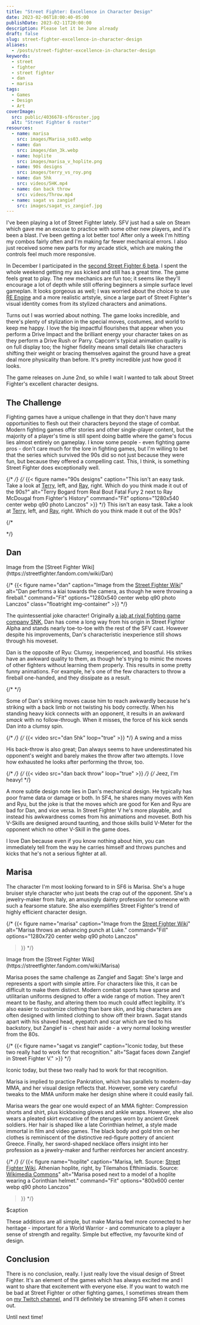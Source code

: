 ```yaml
---
title: "Street Fighter: Excellence in Character Design"
date: 2023-02-06T18:00:40-05:00
publishDate: 2023-02-11T20:00:00
description: Please let it be June already
draft: false
slug: street-fighter-excellence-in-character-design
aliases:
  - /posts/street-fighter-excellence-in-character-design
keywords:
  - street
  - fighter
  - street fighter
  - dan
  - marisa
tags:
  - Games
  - Design
  - Art
coverImage:
  src: public/4036678-sf6roster.jpg
  alt: "Street Fighter 6 roster"
resources:
  - name: marisa
    src: images/Marisa_ss03.webp
  - name: dan
    src: images/dan_3k.webp
  - name: hoplite
    src: images/marisa_v_hoplite.png
  - name: 90s designs
    src: images/terry_vs_roy.png
  - name: dan 5hk
    src: videos/5HK.mp4
  - name: dan back throw
    src: videos/Throw.mp4
  - name: sagat vs zangief
    src: images/sagat_vs_zangief.jpg
---
```


I've been playing a lot of Street Fighter lately. SFV just had a sale on Steam which gave me an excuse to practice with some other new players, and it's been a blast. I've been getting a lot better too! After only a week I'm hitting my combos fairly often and I'm making far fewer mechanical errors. I also just received some new parts for my arcade stick, which are making the controls feel much more responsive.

In December I participated in the [second Street Fighter 6 beta](https://www.twitch.tv/videos/1729774316). I spent the whole weekend getting my ass kicked and still has a great time. The game feels great to play. The new mechanics are fun too; it seems like they'll encourage a lot of depth while still offering beginners a simple surface level gameplan. It looks gorgeous as well; I was worried about the choice to use [RE Engine](https://en.wikipedia.org/wiki/RE_Engine) and a more realistic artstyle, since a large part of Street Fighter's visual identity comes from its stylized characters and animations.

Turns out I was worried about nothing. The game looks incredible, and there's plenty of stylization in the special moves, costumes, and world to keep me happy. I love the big impactful flourishes that appear when you perform a Drive Impact and the brilliant energy your character takes on as they perform a Drive Rush or Parry. Capcom's typical animation quality is on full display too; the higher fidelity means small details like characters shifting their weight or bracing themselves against the ground have a great deal more physicality than before. It's pretty incredible just how good it looks.

The game releases on June 2nd, so while I wait I wanted to talk about Street Fighter's excellent character designs.

## The Challenge
Fighting games have a unique challenge in that they don't have many opportunities to flesh out their characters beyond the stage of combat. Modern fighting games offer stories and other single-player content, but the majority of a player's time is still spent doing battle where the game's focus lies almost entirely on gameplay. I know some people - even fighting game pros - don't care much for the lore in fighting games, but I'm willing to bet that the series which survived the 90s did so not just because they were fun, but because they offered a compelling cast. This, I think, is something Street Fighter does exceptionally well.

{/* <!-- Display a picture of a distinct character who is not Ryu-levels of famous but still from a current legacy franchise next to a failed 90s design --> */}
{/* {{< figure name="90s designs" caption="This isn't an easy task. Take a look at [Terry](https://www.giantbomb.com/terry-bogard/3005-34/images/), left, and [Ray](https://www.giantbomb.com/ray-mcdougal/3005-34052/images/), right. Which do you think made it out of the 90s?" alt="Terry Bogard from Real Bout Fatal Fury 2 next to Ray McDougal from Fighter's History" command="Fit" options="1280x540 center webp q90 photo Lanczos" >}} */}
<TFigure src="images/terry_vs_roy.png" alt="Terry Bogard from Real Bout Fatal Fury 2 next to Ray McDougal from Fighter's History">
  This isn't an easy task. Take a look at [Terry](https://www.giantbomb.com/terry-bogard/3005-34/images/), left, and [Ray](https://www.giantbomb.com/ray-mcdougal/3005-34052/images/), right. Which do you think made it out of the 90s?
</TFigure>

{/* <!-- Terry: https://www.giantbomb.com/terry-bogard/3005-34/images/ -->
<!-- ray: https://www.giantbomb.com/ray-mcdougal/3005-34052/images/ --> */}

## Dan
<TFigure src="images/dan_3k.webp" width={540} alt="Dan performs a kiai towards the camera, as though he were throwing a fireball.">
  Image from the [Street Fighter Wiki](https://streetfighter.fandom.com/wiki/Dan)
</TFigure>

{/* {{< figure name="dan" caption="Image from the [Street Fighter Wiki](https://streetfighter.fandom.com/wiki/Dan)" alt="Dan performs a kiai towards the camera, as though he were throwing a fireball." command="Fit" options="1280x540 center webp q90 photo Lanczos" class="floatright img-container" >}} */}

The quintessential joke character! Originally [a jab at rival fighting game company SNK](https://www.youtube.com/watch?v=2A6ybix-3qo&t=159s), Dan has come a long way from his origin in Street Fighter Alpha and stands nearly toe-to-toe with the rest of the SFV cast. However despite his improvements, Dan's characteristic inexperience still shows through his moveset.

Dan is the opposite of Ryu: Clumsy, inexperienced, and boastful. His strikes have an awkward quality to them, as though he's trying to mimic the moves of other fighters without learning them properly. This results in some pretty funny animations. For example, he's one of the few characters to throw a fireball one-handed, and they dissipate as a result.

{/* <!-- Dan vs Ryu's fireballs --> */}

Some of Dan's striking moves cause him to reach awkwardly because he's striking with a back limb or not twisting his body correctly. When his standing heavy kick connects with an opponent, it results in an awkward _smack_ with no follow-through. When it misses, the force of his kick sends Dan into a clumsy spin.

{/* <!-- Stand Roundhouse animation --> */}
{/* {{< video src="dan 5hk" loop="true" >}} */}
<TVideo src="/videos/5HK.mp4">A swing and a miss</TVideo>

His back-throw is also great; Dan always seems to have underestimated his opponent's weight and barely makes the throw after two attempts. I love how exhausted he looks after performing the throw, too.

{/* <!-- Back throw animation --> */}
{/* {{< video src="dan back throw" loop="true" >}} */}
{/* <TVideo src="/videos/Throw.mp4">Jeez, I'm heavy!</TVideo> */}

A more subtle design note lies in Dan's mechanical design. He typically has poor frame data or damage or both. In SF4, he shares many moves with Ken and Ryu, but the joke is that the moves which are good for Ken and Ryu are bad for Dan, and vice versa. In Street Fighter V he's more playable, and instead his awkwardness comes from his animations and moveset. Both his V-Skills are designed around taunting, and those skills build V-Meter for the opponent which no other V-Skill in the game does.

I love Dan because even if you know nothing about him, you can immediately tell from the way he carries himself and throws punches and kicks that he's not a serious fighter at all.

## Marisa
The character I'm most looking forward to in SF6 is Marisa. She's a huge bruiser style character who just beats the crap out of the opponent. She's a jewelry-maker from Italy, an amusingly dainty profession for someone with such a fearsome stature. She also exemplifies Street Fighter's trend of highly efficient character design.

{/* {{< figure name="marisa" caption="Image from the [Street Fighter Wiki](https://streetfighter.fandom.com/wiki/Marisa)" alt="Marisa throws an advancing punch at Luke."
    command="Fill" options="1280x720 center webp q90 photo Lanczos"
>}} */}

<TFigure src="images/Marisa_ss03.webp" alt="Marisa throws an advancing punch at Luke.">
  Image from the [Street Fighter Wiki](https://streetfighter.fandom.com/wiki/Marisa)
</TFigure>

Marisa poses the same challenge as Zangief and Sagat: She's large and represents a sport with simple attire. For characters like this, it can be difficult to make them distinct. Modern combat sports have sparse and utilitarian uniforms designed to offer a wide range of motion. They aren't meant to be flashy, and altering them too much could affect legibility. It's also easier to customize clothing than bare skin, and big characters are often designed with limited clothing to show off their brawn. Sagat stands apart with his shaved head, eyepatch and scar which are tied to his backstory, but Zangief is - chest hair aside - a very normal looking wrestler from the 80s.

{/* {{< figure name="sagat vs zangief" caption="Iconic today, but these two really had to work for that recognition." alt="Sagat faces down Zangief in Street Fighter V." >}} */}

<TFigure src="images/sagat_vs_zangief.jpg" alt="Sagat faces down Zangief in Street Fighter V.">
  Iconic today, but these two really had to work for that recognition.
</TFigure>

Marisa is implied to practice Pankration, which has parallels to modern-day MMA, and her visual design reflects that. However, some very careful tweaks to the MMA uniform make her design shine where it could easily fail.

Marisa wears the gear one would expect of an MMA fighter: Compression shorts and shirt, plus kickboxing gloves and ankle wraps. However, she also wears a pleated skirt evocative of the pteruges worn by ancient Greek soldiers. Her hair is shaped like a late Corinthian helmet, a style made immortal in film and video games. The black body and gold trim on her clothes is reminiscent of the distinctive red-figure pottery of ancient Greece. Finally, her sword-shaped necklace offers insight into her profession as a jewelry-maker and further reinforces her ancient ancestry.

{/* <!-- Comparison of Marisa and Corinthian soldier --> */}
{/* {{< figure name="hoplite" caption="Marisa, left. Source: [Street Fighter Wiki](https://streetfighter.fandom.com/wiki/Marisa). Athenian hoplite, right, by Tilemahos Efthimiadis. Source: [Wikimedia Commons](https://en.wikipedia.org/wiki/File:Athenian_hoplite.jpg)" alt="Marisa posed next to a model of a hoplite wearing a Corinthian helmet."
    command="Fit" options="800x600 center webp q90 photo Lanczos"
>}} */}

<TFigure src="$name" alt="$alt">
  $caption
</TFigure>

These additions are all simple, but make Marisa feel more connected to her heritage - important for a World Warrior - and communicate to a player a sense of strength and regality. Simple but effective, my favourite kind of design.

## Conclusion
There is no conclusion, really. I just really love the visual design of Street Fighter. It's an element of the games which has always excited me and I want to share that excitement with everyone else. If you want to watch me be bad at Street Fighter or other fighting games, I sometimes stream them on [my Twitch channel](https://www.twitch.tv/tempystral), and I'll definitely be streaming SF6 when it comes out.

Until next time!
